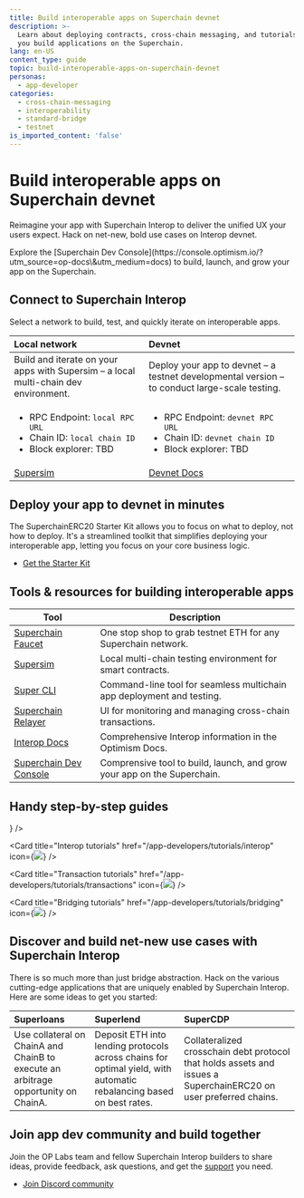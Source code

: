 ```yaml
---
title: Build interoperable apps on Superchain devnet
description: >-
  Learn about deploying contracts, cross-chain messaging, and tutorials to help
  you build applications on the Superchain.
lang: en-US
content_type: guide
topic: build-interoperable-apps-on-superchain-devnet
personas:
  - app-developer
categories:
  - cross-chain-messaging
  - interoperability
  - standard-bridge
  - testnet
is_imported_content: 'false'
---
```



# Build interoperable apps on Superchain devnet

Reimagine your app with Superchain Interop to deliver the unified UX your users expect. Hack on net-new, bold use cases on Interop devnet.

<Callout type="info">
  Explore the [Superchain Dev Console](https://console.optimism.io/?utm_source=op-docs\&utm_medium=docs) to build, launch, and grow your app on the Superchain.
</Callout>

## Connect to Superchain Interop

Select a network to build, test, and quickly iterate on interoperable apps.

| Local network                                                                                                   | Devnet                                                                                                            |
| :-------------------------------------------------------------------------------------------------------------- | :---------------------------------------------------------------------------------------------------------------- |
| Build and iterate on your apps with Supersim – a local multi-chain dev environment.                             | Deploy your app to devnet – a testnet developmental version – to conduct large-scale testing.                     |
| <ul><li>RPC Endpoint: `local RPC URL` </li><li>Chain ID: `local chain ID`</li><li>Block explorer: TBD</li></ul> | <ul><li>RPC Endpoint: `devnet RPC URL`</li><li>Chain ID: `devnet chain ID`</li><li> Block explorer: TBD</li></ul> |
| [Supersim](tutorials/supersim)                                                                                  | [Devnet Docs](/interop/tools/devnet)                                                                              |

## Deploy your app to devnet in minutes

The SuperchainERC20 Starter Kit allows you to focus on what to deploy, not how to deploy. It's a streamlined toolkit that simplifies deploying your interoperable app, letting you focus on your core business logic.

*   [Get the Starter Kit](starter-kit)

## Tools & resources for building interoperable apps

| Tool                                                                                        | Description                                                             |
| ------------------------------------------------------------------------------------------- | ----------------------------------------------------------------------- |
| [Superchain Faucet](https://console.optimism.io/faucet?utm_source=op-docs\&utm_medium=docs) | One stop shop to grab testnet ETH for any Superchain network.           |
| [Supersim](tools/supersim)                                                                  | Local multi-chain testing environment for smart contracts.              |
| [Super CLI](https://github.com/ethereum-optimism/super-cli)                                 | Command-line tool for seamless multichain app deployment and testing.   |
| [Superchain Relayer](https://github.com/ethereum-optimism/superchain-relayer)               | UI for monitoring and managing cross-chain transactions.                |
| [Interop Docs](/stack/interop)                                                              | Comprehensive Interop information in the Optimism Docs.                 |
| [Superchain Dev Console](https://console.optimism.io/?utm_source=op-docs\&utm_medium=docs)  | Comprensive tool to build, launch, and grow your app on the Superchain. |

## Handy step-by-step guides

<Cards>
  <Card title="Supersim tutorials" href="/app-developers/tutorials/supersim" icon={<img src="/img/icons/shapes.svg" />} />

  <Card title="Interop tutorials" href="/app-developers/tutorials/interop" icon={<img src="/img/icons/shapes.svg" />} />

  <Card title="Transaction tutorials" href="/app-developers/tutorials/transactions" icon={<img src="/img/icons/shapes.svg" />} />

  <Card title="Bridging tutorials" href="/app-developers/tutorials/bridging" icon={<img src="/img/icons/shapes.svg" />} />
</Cards>

## Discover and build net-new use cases with Superchain Interop

There is so much more than just bridge abstraction. Hack on the various cutting-edge applications that are uniquely enabled by Superchain Interop. Here are some ideas to get you started:

| Superloans                                                                         | Superlend                                                                                                           | SuperCDP                                                                                                         |
| :--------------------------------------------------------------------------------- | :------------------------------------------------------------------------------------------------------------------ | :--------------------------------------------------------------------------------------------------------------- |
| Use collateral on ChainA and ChainB to execute an arbitrage opportunity on ChainA. | Deposit ETH into lending protocols across chains for optimal yield, with automatic rebalancing based on best rates. | Collateralized crosschain debt protocol that holds assets and issues a SuperchainERC20 on user preferred chains. |

## Join app dev community and build together

Join the OP Labs team and fellow Superchain Interop builders to share ideas, provide feedback, ask questions, and get the [support](https://github.com/ethereum-optimism/developers/discussions) you need.

*   [Join Discord community](https://discord.gg/optimism)
